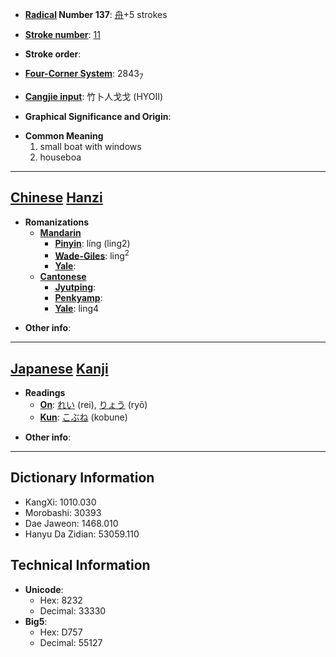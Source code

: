 * '''[[Wiktionary:Chinese radical index| Radical]] Number 137''': [[Wiktionary:Chinese radical index 舟|舟]]+5 strokes

* '''[[Wiktionary:Chinese total strokes index|Stroke number]]''': [[Wiktionary:Chinese total strokes index 11|11]]

* '''Stroke order''': 

* '''[[Wiktionary:Chinese four corner index|Four-Corner System]]''': 2843<sub>7</sub>

* '''[[Wiktionary:Chinese Cangjie index|Cangjie input]]''': 竹卜人戈戈 (HYOII)

* '''Graphical Significance and Origin''': 

* '''Common Meaning'''
*#small boat with windows
*# houseboa


----

== [[Chinese]] [[Hanzi]] ==

* '''Romanizations'''
** '''[[Mandarin]]'''
*** '''[[Pinyin]]''': líng (ling2)
*** '''[[Wade-Giles]]''': ling<sup>2</sup>
*** '''[[Yale]]''': 
** '''[[Cantonese]]'''
*** '''[[Jyutping]]''':
*** '''[[Penkyamp]]''': 
*** '''[[Yale]]''': ling4

* '''Other info''': 

----

== [[Japanese]] [[Kanji]] ==

* '''Readings'''
** '''[[On]]''': [[れい]] (rei), [[りょう]] (ryō)
** '''[[Kun]]''': [[こぶね]] (kobune)

* '''Other info''':  

----

== Dictionary Information ==

* KangXi: 1010.030
* Morobashi: 30393
* Dae Jaweon: 1468.010
* Hanyu Da Zidian: 53059.110

== Technical Information ==

* '''Unicode''':
** Hex: 8232
** Decimal: 33330
* '''Big5''':
** Hex: D757
** Decimal: 55127